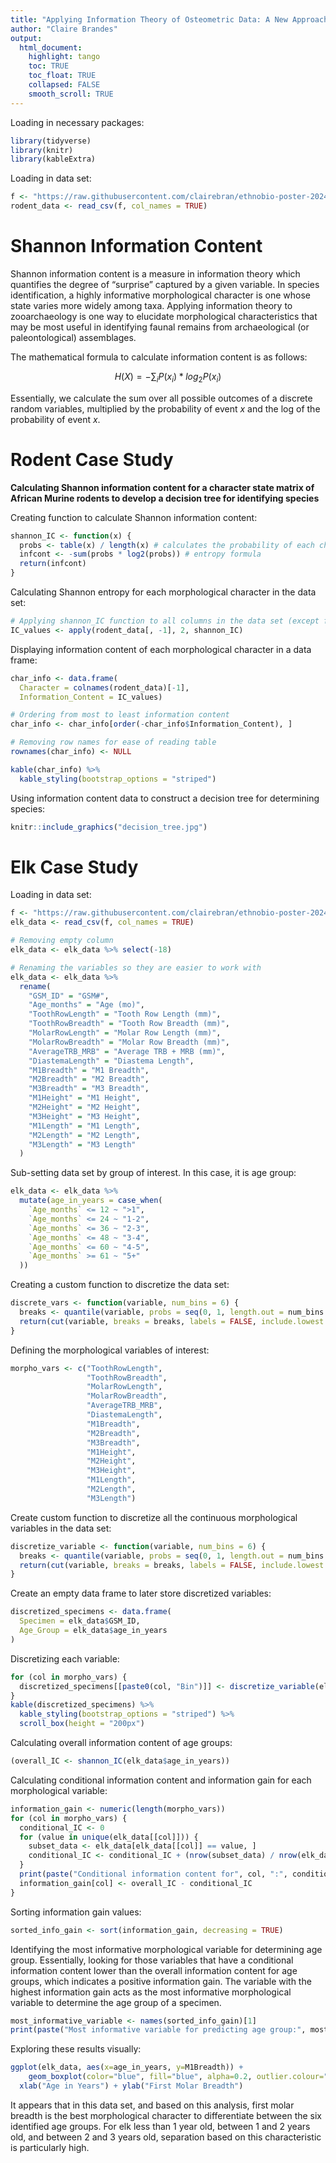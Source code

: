 ```yaml
---
title: "Applying Information Theory of Osteometric Data: A New Approach to Constructing Demographic Profiles of Faunal Assemblages"
author: "Claire Brandes"
output: 
  html_document: 
    highlight: tango
    toc: TRUE
    toc_float: TRUE
    collapsed: FALSE
    smooth_scroll: TRUE
---
```


Loading in necessary packages:

```r
library(tidyverse)
library(knitr)
library(kableExtra)
```

Loading in data set:

```r
f <- "https://raw.githubusercontent.com/clairebran/ethnobio-poster-2024/main/African%20Murine%20Rodents%20Character%20State%20Matrix.csv"
rodent_data <- read_csv(f, col_names = TRUE)
```

# Shannon Information Content

Shannon information content is a measure in information theory which quantifies the degree of "surprise" captured by a given variable. In species identification, a highly informative morphological character is one whose state varies more widely among taxa. Applying information theory to zooarchaeology is one way to elucidate morphological characteristics that may be most useful in identifying faunal remains from archaeological (or paleontological) assemblages. 

The mathematical formula to calculate information content is as follows:

$$H(X) = - \sum_{i}P(x_i) * log_2 P(x_i)$$

Essentially, we calculate the sum over all possible outcomes of a discrete random variables, multiplied by the probability of event $x$ and the log of the probability of event $x$. 

# Rodent Case Study

**Calculating Shannon information content for a character state matrix of African Murine rodents to develop a decision tree for identifying species**

Creating function to calculate Shannon information content:

```r
shannon_IC <- function(x) {
  probs <- table(x) / length(x) # calculates the probability of each character state value occurring in the vector x
  infcont <- -sum(probs * log2(probs)) # entropy formula 
  return(infcont)
}
```

Calculating Shannon entropy for each morphological character in the data set:

```r
# Applying shannon_IC function to all columns in the data set (except for the first column of genus names)
IC_values <- apply(rodent_data[, -1], 2, shannon_IC) 
```

Displaying information content of each morphological character in a data frame:

```r
char_info <- data.frame(
  Character = colnames(rodent_data)[-1],
  Information_Content = IC_values)

# Ordering from most to least information content 
char_info <- char_info[order(-char_info$Information_Content), ] 

# Removing row names for ease of reading table
rownames(char_info) <- NULL 

kable(char_info) %>%
  kable_styling(bootstrap_options = "striped") 
```

Using information content data to construct a decision tree for determining species:

```r
knitr::include_graphics("decision_tree.jpg")
```


# Elk Case Study 

Loading in data set:

```r
f <- "https://raw.githubusercontent.com/clairebran/ethnobio-poster-2024/main/elk_data.csv"
elk_data <- read_csv(f, col_names = TRUE)

# Removing empty column 
elk_data <- elk_data %>% select(-18) 

# Renaming the variables so they are easier to work with 
elk_data <- elk_data %>%
  rename(
    "GSM_ID" = "GSM#",
    "Age_months" = "Age (mo)",
    "ToothRowLength" = "Tooth Row Length (mm)",
    "ToothRowBreadth" = "Tooth Row Breadth (mm)",
    "MolarRowLength" = "Molar Row Length (mm)",
    "MolarRowBreadth" = "Molar Row Breadth (mm)",
    "AverageTRB_MRB" = "Average TRB + MRB (mm)",
    "DiastemaLength" = "Diastema Length",
    "M1Breadth" = "M1 Breadth",
    "M2Breadth" = "M2 Breadth",
    "M3Breadth" = "M3 Breadth",
    "M1Height" = "M1 Height",
    "M2Height" = "M2 Height",
    "M3Height" = "M3 Height",
    "M1Length" = "M1 Length",
    "M2Length" = "M2 Length",
    "M3Length" = "M3 Length"
  )
```

Sub-setting data set by group of interest. In this case, it is age group: 

```r
elk_data <- elk_data %>%
  mutate(age_in_years = case_when(
    `Age_months` <= 12 ~ ">1",
    `Age_months` <= 24 ~ "1-2",
    `Age_months` <= 36 ~ "2-3",
    `Age_months` <= 48 ~ "3-4",
    `Age_months` <= 60 ~ "4-5",
    `Age_months` >= 61 ~ "5+"
  ))
```

Creating a custom function to discretize the data set:

```r
discrete_vars <- function(variable, num_bins = 6) {
  breaks <- quantile(variable, probs = seq(0, 1, length.out = num_bins + 1), na.rm = TRUE)
  return(cut(variable, breaks = breaks, labels = FALSE, include.lowest = TRUE))
}
```

Defining the morphological variables of interest:

```r
morpho_vars <- c("ToothRowLength",
                 "ToothRowBreadth",
                 "MolarRowLength",
                 "MolarRowBreadth",
                 "AverageTRB_MRB",
                 "DiastemaLength",
                 "M1Breadth",
                 "M2Breadth",
                 "M3Breadth",
                 "M1Height",
                 "M2Height",
                 "M3Height",
                 "M1Length",
                 "M2Length",
                 "M3Length")
```

Create custom function to discretize all the continuous morphological variables in the data set:

```r
discretize_variable <- function(variable, num_bins = 6) {
  breaks <- quantile(variable, probs = seq(0, 1, length.out = num_bins + 1), na.rm = TRUE)
  return(cut(variable, breaks = breaks, labels = FALSE, include.lowest = TRUE))
}
```

Create an empty data frame to later store discretized variables:

```r
discretized_specimens <- data.frame(
  Specimen = elk_data$GSM_ID,
  Age_Group = elk_data$age_in_years
)
```

Discretizing each variable:

```r
for (col in morpho_vars) {
  discretized_specimens[[paste0(col, "Bin")]] <- discretize_variable(elk_data[[col]])
}
kable(discretized_specimens) %>%
  kable_styling(bootstrap_options = "striped") %>%
  scroll_box(height = "200px")
```

  
Calculating overall information content of age groups:

```r
(overall_IC <- shannon_IC(elk_data$age_in_years))
```

Calculating conditional information content and information gain for each morphological variable:

```r
information_gain <- numeric(length(morpho_vars))
for (col in morpho_vars) {
  conditional_IC <- 0
  for (value in unique(elk_data[[col]])) {
    subset_data <- elk_data[elk_data[[col]] == value, ]
    conditional_IC <- conditional_IC + (nrow(subset_data) / nrow(elk_data)) * shannon_IC(subset_data$age_in_years)
  }
  print(paste("Conditional information content for", col, ":", conditional_IC))
  information_gain[col] <- overall_IC - conditional_IC
}
```

Sorting information gain values:

```r
sorted_info_gain <- sort(information_gain, decreasing = TRUE)
```

Identifying the most informative morphological variable for determining age group. Essentially, looking for those variables that have a conditional information content lower than the overall information content for age groups, which indicates a positive information gain. The variable with the highest information gain acts as the most informative morphological variable to determine the age group of a specimen. 

```r
most_informative_variable <- names(sorted_info_gain)[1]
print(paste("Most informative variable for predicting age group:", most_informative_variable))
```

Exploring these results visually:

```r
ggplot(elk_data, aes(x=age_in_years, y=M1Breadth)) + 
    geom_boxplot(color="blue", fill="blue", alpha=0.2, outlier.colour="red", outlier.fill="red", outlier.size=3) + theme_light() +
  xlab("Age in Years") + ylab("First Molar Breadth")
```

It appears that in this data set, and based on this analysis, first molar breadth is the best morphological character to differentiate between the six identified age groups. For elk less than 1 year old, between 1 and 2 years old, and between 2 and 3 years old, separation based on this characteristic is particularly high. 